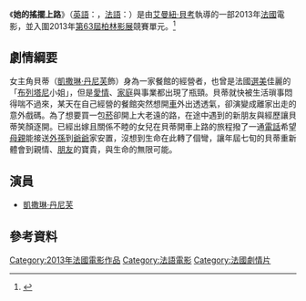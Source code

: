 {{expand|time=2013-11-11T09:11:59+00:00}}
{{refimprove|time=2013-11-11T09:11:59+00:00}}
{{noteTA
|G1=Show}}
{{Infobox_Film |
  name           = 她的搖擺上路 |
  original_name  = Elle s'en va |
  image          =  |
  starring       = [[凱撒琳·丹尼芙|凱撒琳·丹尼芙]] |
  director       = [[艾曼紐·貝考|艾曼紐·貝考]] |
  writer         =  |
  producer       =  |
  distributor    =  |
  music          =  |
  released       = {{flagicon|France}} 2013年9月18日 |
  runtime        = 116分鐘 |
  country        = {{FRA}} |
  language       = [[法語|法語]] |
  budget         =  |
  awards         =  |
  imdb_id        =  tt2289538 |
}}

《'''她的搖擺上路'''》（[[英語|英語]]：{{lang|en|''On My Way''}}，[[法語|法語]]：{{lang|fr|''Elle s'en va''}}）是由[[艾曼紐·貝考|艾曼紐·貝考]]執導的一部2013年[[法國|法國]]電影，並入圍2013年[[第63屆柏林影展|第63屆柏林影展]]競賽單元。<ref name="Berlin">{{Cite web |url=http://www.berlinale.de/en/presse/pressemitteilungen/alle/Alle-Detail_16404.html |title=Berlinale Competition 2013: Another Nine Films Confirmed |accessdate=2013-01-11 |work=berlinale |archive-date=2013-04-10 |archive-url=https://web.archive.org/web/20130410152613/http://www.berlinale.de/en/presse/pressemitteilungen/alle/Alle-Detail_16404.html |dead-url=no }}</ref> 

== 劇情綱要 ==
女主角貝蒂（[[凱撒琳·丹尼芙|凱撒琳·丹尼芙]]飾）身為一家餐館的經營者，也曾是法國[[選美|選美]]佳麗的「[[布列塔尼|布列塔尼]]小姐」，但是[[愛情|愛情]]、[[家庭|家庭]]與事業都出現了瓶頸。貝蒂就快被生活瑣事悶得喘不過來，某天在自己經營的餐館突然想開[[車|車]]外出透透氣，卻演變成離家出走的意外戲碼。為了想要買一包[[菸|菸]]卻開上大老遠的路，在途中遇到的新朋友與經歷讓貝蒂笑顏逐開。已經出嫁且關係不睦的女兒在貝蒂開車上路的旅程撥了一通[[電話|電話]]希望[[母親|母親]]能接送[[外孫|外孫]]到[[爺爺|爺爺]]家安置，沒想到生命在此轉了個彎，讓年屆七旬的貝蒂重新體會到親情、[[朋友|朋友]]的寶貴，與生命的無限可能。

== 演員 ==
* [[凱撒琳·丹尼芙|凱撒琳·丹尼芙]]

== 參考資料 ==
{{reflist}}

[[Category:2013年法國電影作品|Category:2013年法國電影作品]]
[[Category:法語電影|Category:法語電影]]
[[Category:法國劇情片|Category:法國劇情片]]